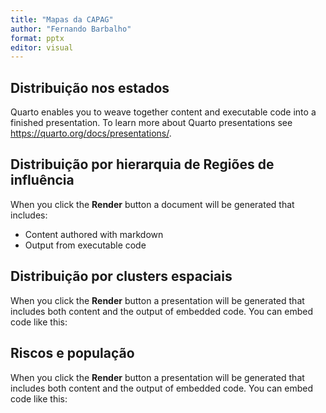 ```yaml
---
title: "Mapas da CAPAG"
author: "Fernando Barbalho"
format: pptx
editor: visual
---
```


## Distribuição nos estados

Quarto enables you to weave together content and executable code into a finished presentation. To learn more about Quarto presentations see <https://quarto.org/docs/presentations/>.

## Distribuição por hierarquia de Regiões de influência

When you click the **Render** button a document will be generated that includes:

-   Content authored with markdown
-   Output from executable code

## Distribuição por clusters espaciais

When you click the **Render** button a presentation will be generated that includes both content and the output of embedded code. You can embed code like this:

## Riscos e população

When you click the **Render** button a presentation will be generated that includes both content and the output of embedded code. You can embed code like this:

